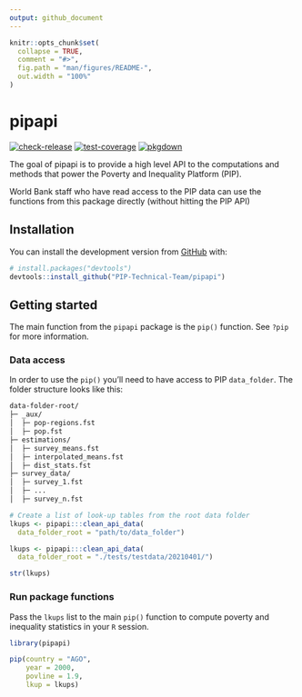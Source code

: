 ```yaml
---
output: github_document
---
```


<!-- README.md is generated from README.Rmd. Please edit that file -->

```r
knitr::opts_chunk$set(
  collapse = TRUE,
  comment = "#>",
  fig.path = "man/figures/README-",
  out.width = "100%"
)
```

# pipapi

<!-- badges: start -->
<!-- [![Codecov test coverage](https://codecov.io/gh/PIP-Technical-Team/pipapi/branch/master/graph/badge.svg)](https://codecov.io/gh/PIP-Technical-Team/pipapi?branch=master) -->
[![check-release](https://github.com/PIP-Technical-Team/pipapi/workflows/check-release/badge.svg)](https://github.com/PIP-Technical-Team/pipapi/actions)
[![test-coverage](https://github.com/PIP-Technical-Team/pipapi/workflows/test-coverage/badge.svg)](https://github.com/PIP-Technical-Team/pipapi/actions)
[![pkgdown](https://github.com/PIP-Technical-Team/pipapi/workflows/pkgdown/badge.svg)](https://github.com/PIP-Technical-Team/pipapi/actions)
<!-- badges: end -->

The goal of pipapi is to provide a high level API to the computations and 
methods that power the Poverty and Inequality Platform (PIP).

World Bank staff who have read access to the PIP data can use the functions from
this package directly (without hitting the PIP API)

## Installation

You can install the development version from [GitHub](https://github.com/) with:

``` r
# install.packages("devtools")
devtools::install_github("PIP-Technical-Team/pipapi")
```
## Getting started

The main function from the `pipapi` package is the `pip()` function. See `?pip`
for more information.

### Data access

In order to use the `pip()` you'll need to have access to PIP `data_folder`. 
The folder structure looks like this:
```bash
data-folder-root/
├─ _aux/
│  ├─ pop-regions.fst
│  ├─ pop.fst
├─ estimations/
│  ├─ survey_means.fst
│  ├─ interpolated_means.fst
│  ├─ dist_stats.fst
├─ survey_data/
│  ├─ survey_1.fst
│  ├─ ...
│  ├─ survey_n.fst
```

```r
# Create a list of look-up tables from the root data folder
lkups <- pipapi:::clean_api_data(
  data_folder_root = "path/to/data_folder")
```

```r
lkups <- pipapi:::clean_api_data(
  data_folder_root = "./tests/testdata/20210401/")

str(lkups)

```

### Run package functions
Pass the `lkups` list to the main `pip()` function to compute poverty and inequality 
statistics in your `R` session.
```r
library(pipapi)

pip(country = "AGO",
    year = 2000,
    povline = 1.9,
    lkup = lkups)
```

